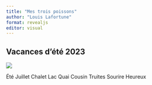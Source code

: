 ```yaml
---
title: "Mes trois poissons"
author: "Louis Lafortune"
format: revealjs
editor: visual
---
```


## Vacances d'été 2023 {background-image="trouty.jpg" background-opacity=0.45}

![](fish_n_louis.jpg)

::: {.notes}
Été
Juillet
Chalet
Lac
Quai
Cousin
Truites
Sourire
Heureux
:::
